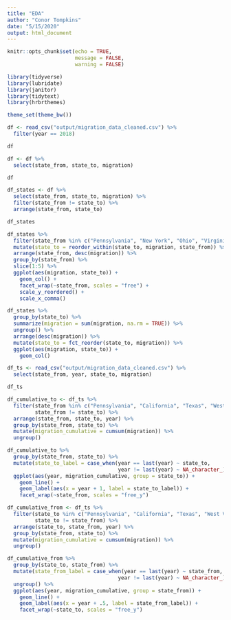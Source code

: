 ```yaml
---
title: "EDA"
author: "Conor Tompkins"
date: "5/15/2020"
output: html_document
---
```


```r
knitr::opts_chunk$set(echo = TRUE,
                      message = FALSE,
                      warning = FALSE)
```

```r
library(tidyverse)
library(lubridate)
library(janitor)
library(tidytext)
library(hrbrthemes)

theme_set(theme_bw())
```

```r
df <- read_csv("output/migration_data_cleaned.csv") %>% 
  filter(year == 2018)

df
```


```r
df <- df %>% 
  select(state_from, state_to, migration)

df
```

```r
df_states <- df %>% 
  select(state_from, state_to, migration) %>% 
  filter(state_from != state_to) %>%
  arrange(state_from, state_to)

df_states
```

```r
df_states %>% 
  filter(state_from %in% c("Pennsylvania", "New York", "Ohio", "Virginia", "West Virginia", "Maryland")) %>%
  mutate(state_to = reorder_within(state_to, migration, state_from)) %>%
  arrange(state_from, desc(migration)) %>% 
  group_by(state_from) %>% 
  slice(1:5) %>% 
  ggplot(aes(migration, state_to)) +
    geom_col() +
    facet_wrap(~state_from, scales = "free") +
    scale_y_reordered() +
    scale_x_comma()
```


```r
df_states %>% 
  group_by(state_to) %>% 
  summarize(migration = sum(migration, na.rm = TRUE)) %>% 
  ungroup() %>% 
  arrange(desc(migration)) %>% 
  mutate(state_to = fct_reorder(state_to, migration)) %>%
  ggplot(aes(migration, state_to)) +
    geom_col()
```
```r
df_ts <- read_csv("output/migration_data_cleaned.csv") %>% 
  select(state_from, year, state_to, migration)

df_ts
```

```r
df_cumulative_to <- df_ts %>% 
  filter(state_from %in% c("Pennsylvania", "California", "Texas", "West Virginia"),
         state_from != state_to) %>% 
  arrange(state_from, state_to, year) %>% 
  group_by(state_from, state_to) %>% 
  mutate(migration_cumulative = cumsum(migration)) %>% 
  ungroup()

df_cumulative_to %>% 
  group_by(state_from, state_to) %>% 
  mutate(state_to_label = case_when(year == last(year) ~ state_to,
                                    year != last(year) ~ NA_character_)) %>% 
  ggplot(aes(year, migration_cumulative, group = state_to)) +
    geom_line() +
    geom_label(aes(x = year + 1, label = state_to_label)) +
    facet_wrap(~state_from, scales = "free_y")
```

```r
df_cumulative_from <- df_ts %>% 
  filter(state_to %in% c("Pennsylvania", "California", "Texas", "West Virginia"),
         state_to != state_from) %>% 
  arrange(state_to, state_from, year) %>% 
  group_by(state_from, state_to) %>% 
  mutate(migration_cumulative = cumsum(migration)) %>% 
  ungroup()
```

```r
df_cumulative_from %>% 
  group_by(state_to, state_from) %>% 
  mutate(state_from_label = case_when(year == last(year) ~ state_from,
                                    year != last(year) ~ NA_character_)) %>% 
  ungroup() %>% 
  ggplot(aes(year, migration_cumulative, group = state_from)) +
    geom_line() +
    geom_label(aes(x = year + .5, label = state_from_label)) +
    facet_wrap(~state_to, scales = "free_y")
```


```r
```

